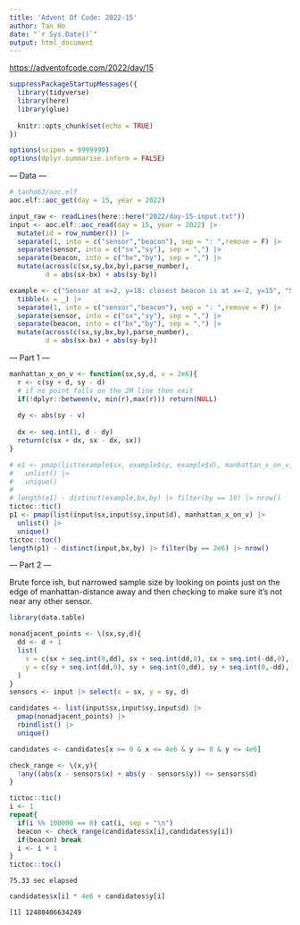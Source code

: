```yaml
---
title: 'Advent Of Code: 2022-15'
author: Tan Ho
date: "`r Sys.Date()`"
output: html_document
---
```


<https://adventofcode.com/2022/day/15>

```r
suppressPackageStartupMessages({
  library(tidyverse)
  library(here)
  library(glue)
  
  knitr::opts_chunk$set(echo = TRUE)
})

options(scipen = 9999999)
options(dplyr.summarise.inform = FALSE)
```

--- Data ---

```r
# tanho63/aoc.elf
aoc.elf::aoc_get(day = 15, year = 2022)
```

```r
input_raw <- readLines(here::here("2022/day-15-input.txt"))
input <- aoc.elf::aoc_read(day = 15, year = 2022) |> 
  mutate(id = row_number()) |> 
  separate(1, into = c("sensor","beacon"), sep = ": ",remove = F) |> 
  separate(sensor, into = c("sx","sy"), sep = ",") |> 
  separate(beacon, into = c("bx","by"), sep = ",") |> 
  mutate(across(c(sx,sy,bx,by),parse_number),
         d = abs(sx-bx) + abs(sy-by))

example <- c("Sensor at x=2, y=18: closest beacon is at x=-2, y=15", "Sensor at x=9, y=16: closest beacon is at x=10, y=16", "Sensor at x=13, y=2: closest beacon is at x=15, y=3", "Sensor at x=12, y=14: closest beacon is at x=10, y=16", "Sensor at x=10, y=20: closest beacon is at x=10, y=16", "Sensor at x=14, y=17: closest beacon is at x=10, y=16", "Sensor at x=8, y=7: closest beacon is at x=2, y=10", "Sensor at x=2, y=0: closest beacon is at x=2, y=10", "Sensor at x=0, y=11: closest beacon is at x=2, y=10", "Sensor at x=20, y=14: closest beacon is at x=25, y=17", "Sensor at x=17, y=20: closest beacon is at x=21, y=22", "Sensor at x=16, y=7: closest beacon is at x=15, y=3", "Sensor at x=14, y=3: closest beacon is at x=15, y=3", "Sensor at x=20, y=1: closest beacon is at x=15, y=3") |> 
  tibble(x = _) |> 
  separate(1, into = c("sensor","beacon"), sep = ": ",remove = F) |> 
  separate(sensor, into = c("sx","sy"), sep = ",") |> 
  separate(beacon, into = c("bx","by"), sep = ",") |> 
  mutate(across(c(sx,sy,bx,by),parse_number),
         d = abs(sx-bx) + abs(sy-by))


```

--- Part 1 ---

```r

manhattan_x_on_v <- function(sx,sy,d, v = 2e6){
  r <- c(sy + d, sy - d)
  # if no point falls on the 2M line then exit
  if(!dplyr::between(v, min(r),max(r))) return(NULL)
  
  dy <- abs(sy - v)
  
  dx <- seq.int(1, d - dy)
  return(c(sx + dx, sx - dx, sx))
}

# e1 <- pmap(list(example$sx, example$sy, example$d), manhattan_x_on_v, v = 10) |> 
#   unlist() |> 
#   unique()
# 
# length(e1) - distinct(example,bx,by) |> filter(by == 10) |> nrow()
tictoc::tic()
p1 <- pmap(list(input$sx,input$sy,input$d), manhattan_x_on_v) |> 
  unlist() |> 
  unique()
tictoc::toc()
length(p1) - distinct(input,bx,by) |> filter(by == 2e6) |> nrow()

```

--- Part 2 ---

Brute force ish, but narrowed sample size by looking on points just on the edge of manhattan-distance away and then checking to make sure it's not near any other sensor.
```r
library(data.table)

nonadjacent_points <- \(sx,sy,d){
  dd <- d + 1
  list(
    x = c(sx + seq.int(0,dd), sx + seq.int(dd,0), sx + seq.int(-dd,0), sx + seq.int(0,-dd)),
    y = c(sy + seq.int(dd,0), sy + seq.int(0,dd), sy + seq.int(0,-dd), sy + seq.int(-dd,0))
  )
}
sensors <- input |> select(x = sx, y = sy, d)

candidates <- list(input$sx,input$sy,input$d) |> 
  pmap(nonadjacent_points) |> 
  rbindlist() |> 
  unique()

candidates <- candidates[x >= 0 & x <= 4e6 & y >= 0 & y <= 4e6]

check_range <- \(x,y){
  !any((abs(x - sensors$x) + abs(y - sensors$y)) <= sensors$d)
}

tictoc::tic()
i <- 1
repeat{
  if(i %% 100000 == 0) cat(i, sep = "\n")
  beacon <- check_range(candidates$x[i],candidates$y[i])
  if(beacon) break
  i <- i + 1
}
tictoc::toc()
```
```
75.33 sec elapsed
```
```r
candidates$x[i] * 4e6 + candidates$y[i]
```
```
[1] 12480406634249
```


